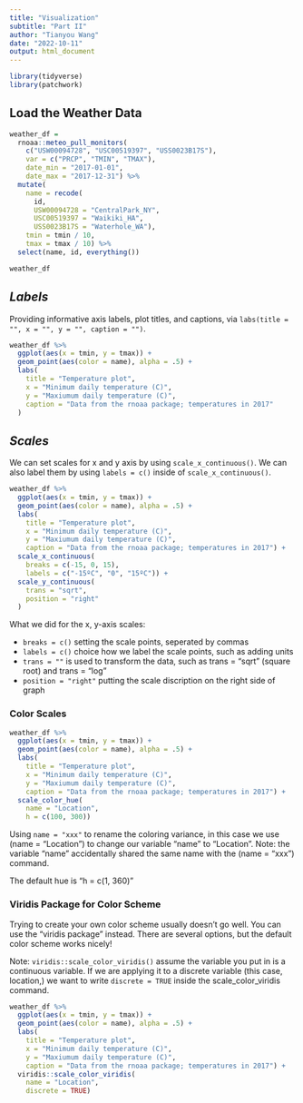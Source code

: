 ```yaml
---
title: "Visualization"
subtitle: "Part II"
author: "Tianyou Wang"
date: "2022-10-11"
output: html_document
---
```


```r
library(tidyverse)
library(patchwork)
```

## Load the Weather Data

```r
weather_df = 
  rnoaa::meteo_pull_monitors(
    c("USW00094728", "USC00519397", "USS0023B17S"),
    var = c("PRCP", "TMIN", "TMAX"), 
    date_min = "2017-01-01",
    date_max = "2017-12-31") %>%
  mutate(
    name = recode(
      id, 
      USW00094728 = "CentralPark_NY", 
      USC00519397 = "Waikiki_HA",
      USS0023B17S = "Waterhole_WA"),
    tmin = tmin / 10,
    tmax = tmax / 10) %>%
  select(name, id, everything())

weather_df
```



## *Labels*

Providing informative axis labels, plot titles, and captions, via `labs(title = "", x = "", y = "", caption = "")`.
```r
weather_df %>% 
  ggplot(aes(x = tmin, y = tmax)) + 
  geom_point(aes(color = name), alpha = .5) + 
  labs(
    title = "Temperature plot",
    x = "Minimum daily temperature (C)",
    y = "Maxiumum daily temperature (C)",
    caption = "Data from the rnoaa package; temperatures in 2017"
  )
```



## *Scales*
We can set scales for x and y axis by using `scale_x_continuous()`. We can also label them by using `labels = c()` inside of `scale_x_continuous()`.

```r
weather_df %>% 
  ggplot(aes(x = tmin, y = tmax)) + 
  geom_point(aes(color = name), alpha = .5) + 
  labs(
    title = "Temperature plot",
    x = "Minimum daily temperature (C)",
    y = "Maxiumum daily temperature (C)",
    caption = "Data from the rnoaa package; temperatures in 2017") + 
  scale_x_continuous(
    breaks = c(-15, 0, 15), 
    labels = c("-15ºC", "0", "15ºC")) +
  scale_y_continuous(
    trans = "sqrt",
    position = "right"
  )
```

What we did for the x, y-axis scales:

- `breaks = c()` setting the scale points, seperated by commas
- `labels = c()` choice how we label the scale points, such as adding units
- `trans = ""` is used to transform the data, such as trans = "sqrt" (square root) and trans = "log"
- `position = "right"` putting the scale discription on the right side of graph



### Color Scales
```r
weather_df %>% 
  ggplot(aes(x = tmin, y = tmax)) + 
  geom_point(aes(color = name), alpha = .5) + 
  labs(
    title = "Temperature plot",
    x = "Minimum daily temperature (C)",
    y = "Maxiumum daily temperature (C)",
    caption = "Data from the rnoaa package; temperatures in 2017") + 
  scale_color_hue(
    name = "Location",
    h = c(100, 300))
```

Using `name = "xxx"` to rename the coloring variance, in this case we use 
(name = "Location") to change our variable "name" to "Location". Note: the variable "name" accidentally shared the same name with the (name = "xxx") command.

The default hue is "h = c(1, 360)"



### Viridis Package for Color Scheme
Trying to create your own color scheme usually doesn’t go well. You can use the "viridis package" instead. There are several options, but the default color scheme works nicely!

Note: `viridis::scale_color_viridis()` assume the variable you put in is a continuous variable. If we are applying it to a discrete variable (this case, location,) we want to write `discrete = TRUE` inside the scale_color_viridis command.

```r
weather_df %>% 
  ggplot(aes(x = tmin, y = tmax)) + 
  geom_point(aes(color = name), alpha = .5) + 
  labs(
    title = "Temperature plot",
    x = "Minimum daily temperature (C)",
    y = "Maxiumum daily temperature (C)",
    caption = "Data from the rnoaa package; temperatures in 2017") + 
  viridis::scale_color_viridis(
    name = "Location",
    discrete = TRUE)
```




